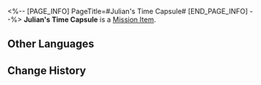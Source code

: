 <%-- [PAGE_INFO]
PageTitle=#Julian's Time Capsule#
[END_PAGE_INFO] --%>
{{Item Infobox
|id          = 140041
|image       = Item Julian's Time Capsule.png
|type        = Mission Item
|invCategory = Missions
|rarity      = 3
|effect      = 
|description = Treasure across time.
}}
{{Description|''"I didn't dig out ninety percent of the time capsules."''}}
'''Julian's Time Capsule''' is a [[Mission Item]].

==Other Languages==
{{Other Languages
|en   = Julian's Time Capsule
|zhs  = 尤利安的时间胶囊
|zht  = 尤利安的時間膠囊
|ja   = ジュリアンのタイムカプセル
|ko   = 줄리안의 타임 캡슐
|es   = Cápsula del tiempo de Julian
|fr   = Capsule temporelle de Julian
|ru   = Капсула времени Джулиана
|th   = แคปซูลกาลเวลาของ Julian
|vi   = Con Nhộng Thời Gian Của Julian
|de   = Julians Zeitkapsel
|id   = Kapsul Waktu Julian
|pt   = Cápsula do Tempo do Julian
}}

==Change History==
{{Change History|2.0}}
